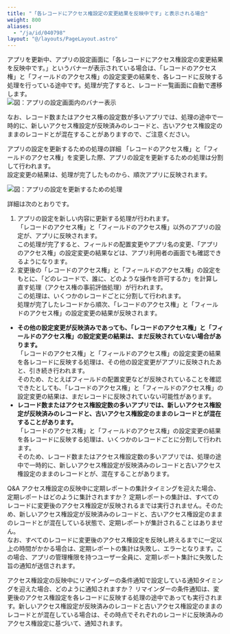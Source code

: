 ```yaml
---
title: "「各レコードにアクセス権設定の変更結果を反映中です」と表示される場合"
weight: 800
aliases:
  - "/ja/id/040798"
layout: "@/layouts/PageLayout.astro"
---
```




アプリを更新中、アプリの設定画面に「各レコードにアクセス権設定の変更結果を反映中です。」というバナーが表示されている場合は、「レコードのアクセス権」と「フィールドのアクセス権」の設定変更の結果を、各レコードに反映する処理を行っている途中です。処理が完了すると、レコード一覧画面に自動で遷移します。  
<Img src="/k/kintone/img-ja/split_processing_02.png" alt="図：アプリの設定画面内のバナー表示" />

なお、レコード数またはアクセス権の設定数が多いアプリでは、処理の途中で一時的に、新しいアクセス権設定が反映済みのレコードと、古いアクセス権設定のままのレコードとが混在することがありますので、ご注意ください。

<Heading id="rights_split_processing_10">アプリの設定を更新するための処理の詳細</Heading>
「レコードのアクセス権」と「フィールドのアクセス権」を変更した際、アプリの設定を更新するための処理は分割して行われます。  
設定変更の結果は、処理が完了したものから、順次アプリに反映されます。

<Img src="/k/kintone/img-ja/split_processing_04.png" alt="図：アプリの設定を更新するための処理" />

詳細は次のとおりです。

1. アプリの設定を新しい内容に更新する処理が行われます。  
  「レコードのアクセス権」と「フィールドのアクセス権」以外のアプリの設定が、アプリに反映されます。  
  この処理が完了すると、フィールドの配置変更やアプリ名の変更、「アプリのアクセス権」の設定変更の結果などは、アプリ利用者の画面でも確認できるようになります。
1. 変更後の「レコードのアクセス権」と「フィールドのアクセス権」の設定をもとに、「どのレコードで、誰に、どのような操作を許可するか」を計算し直す処理（アクセス権の事前評価処理）が行われます。  
  この処理は、いくつかのレコードごとに分割して行われます。  
  処理が完了したレコードから順次、「レコードのアクセス権」と「フィールドのアクセス権」の設定変更の結果が反映されます。

<Warning>

* **その他の設定変更が反映済みであっても、「レコードのアクセス権」と「フィールドのアクセス権」の設定変更の結果は、まだ反映されていない場合があります。**  
  「レコードのアクセス権」と「フィールドのアクセス権」の設定変更の結果を各レコードに反映する処理は、その他の設定変更がアプリに反映されたあと、引き続き行われます。  
  そのため、たとえばフィールドの配置変更などが反映されていることを確認できたとしても、「レコードのアクセス権」と「フィールドのアクセス権」の設定変更の結果は、まだレコードに反映されていない可能性があります。
* **レコード数またはアクセス権設定数の多いアプリでは、新しいアクセス権設定が反映済みのレコードと、古いアクセス権設定のままのレコードとが混在することがあります。**  
  「レコードのアクセス権」と「フィールドのアクセス権」の設定変更の結果を各レコードに反映する処理は、いくつかのレコードごとに分割して行われます。  
  そのため、レコード数またはアクセス権設定数の多いアプリでは、処理の途中で一時的に、新しいアクセス権設定が反映済みのレコードと古いアクセス権設定のままのレコードとが、混在することがあります。

</Warning>

<Heading id="rights_split_processing_20">Q&amp;A</Heading>
<Heading level={3} id="rights_split_processing_2010">アクセス権設定の反映中に定期レポートの集計タイミングを迎えた場合、定期レポートはどのように集計されますか？</Heading>
定期レポートの集計は、すべてのレコードに変更後のアクセス権設定が反映されるまでは実行されません。そのため、新しいアクセス権設定が反映済みのレコードと、古いアクセス権設定のままのレコードとが混在している状態で、定期レポートが集計されることはありません。  
なお、すべてのレコードに変更後のアクセス権設定を反映し終えるまでに一定以上の時間がかかる場合は、定期レポートの集計は失敗し、エラーとなります。この場合、アプリの管理権限を持つユーザー全員に、定期レポート集計に失敗した旨の通知が送信されます。

<Heading level={3} id="rights_split_processing_2020">アクセス権設定の反映中にリマインダーの条件通知で設定している通知タイミングを迎えた場合、どのように通知されますか？</Heading>
リマインダーの条件通知は、変更後のアクセス権設定を各レコードに反映する処理の途中であっても実行されます。新しいアクセス権設定が反映済みのレコードと古いアクセス権設定のままのレコードとが混在している場合は、その時点でそれぞれのレコードに反映済みのアクセス権設定に基づいて、通知されます。
